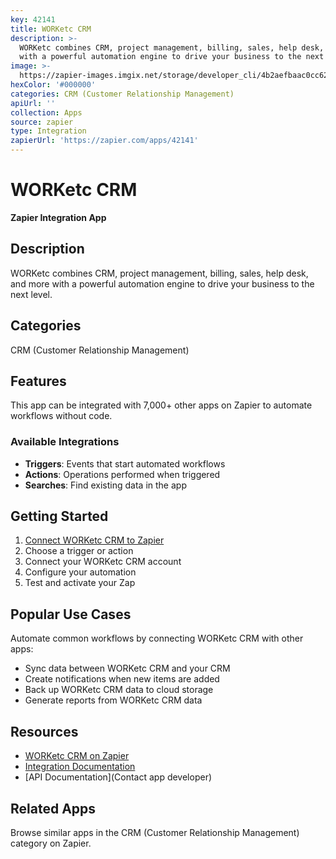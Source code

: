 ```yaml
---
key: 42141
title: WORKetc CRM
description: >-
  WORKetc combines CRM, project management, billing, sales, help desk, and more
  with a powerful automation engine to drive your business to the next level.
image: >-
  https://zapier-images.imgix.net/storage/developer_cli/4b2aefbaac0cc62a5d5418e66d5b6378.png?auto=format%2Ccompress&ixlib=python-3.0.0&q=50
hexColor: '#000000'
categories: CRM (Customer Relationship Management)
apiUrl: ''
collection: Apps
source: zapier
type: Integration
zapierUrl: 'https://zapier.com/apps/42141'
---
```

# WORKetc CRM

**Zapier Integration App**

## Description

WORKetc combines CRM, project management, billing, sales, help desk, and more with a powerful automation engine to drive your business to the next level.

## Categories

CRM (Customer Relationship Management)

## Features

This app can be integrated with 7,000+ other apps on Zapier to automate workflows without code.

### Available Integrations

- **Triggers**: Events that start automated workflows
- **Actions**: Operations performed when triggered
- **Searches**: Find existing data in the app

## Getting Started

1. [Connect WORKetc CRM to Zapier](https://zapier.com/apps/42141)
2. Choose a trigger or action
3. Connect your WORKetc CRM account
4. Configure your automation
5. Test and activate your Zap

## Popular Use Cases

Automate common workflows by connecting WORKetc CRM with other apps:

- Sync data between WORKetc CRM and your CRM
- Create notifications when new items are added
- Back up WORKetc CRM data to cloud storage
- Generate reports from WORKetc CRM data

## Resources

- [WORKetc CRM on Zapier](https://zapier.com/apps/42141)
- [Integration Documentation](https://zapier.com/apps/42141/integrations)
- [API Documentation](Contact app developer)

## Related Apps

Browse similar apps in the CRM (Customer Relationship Management) category on Zapier.

